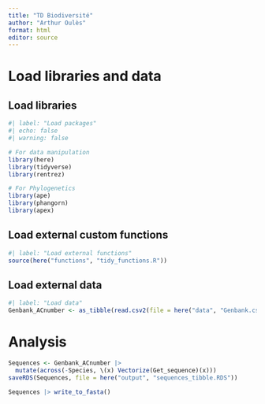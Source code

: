 ```yaml
---
title: "TD Biodiversité"
author: "Arthur Oulès"
format: html
editor: source
---
```

# Load libraries and data
## Load libraries
```r
#| label: "Load packages"
#| echo: false
#| warning: false

# For data manipulation
library(here)
library(tidyverse)
library(rentrez)

# For Phylogenetics
library(ape)
library(phangorn)
library(apex)
```

## Load external custom functions
```r
#| label: "Load external functions"
source(here("functions", "tidy_functions.R"))
```

## Load external data
```r
#| label: "Load data"
Genbank_ACnumber <- as_tibble(read.csv2(file = here("data", "Genbank.csv")))
```

# Analysis
```r
Sequences <- Genbank_ACnumber |> 
  mutate(across(-Species, \(x) Vectorize(Get_sequence)(x)))
saveRDS(Sequences, file = here("output", "sequences_tibble.RDS"))

Sequences |> write_to_fasta()

```